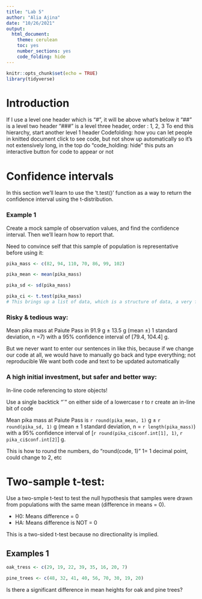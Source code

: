 ```yaml
---
title: "Lab 5"
author: "Alia Ajina"
date: "10/26/2021"
output: 
  html_document: 
    theme: cerulean
    toc: yes
    number_sections: yes
    code_folding: hide
---
```


```r
knitr::opts_chunk$set(echo = TRUE)
library(tidyverse)
```

# Introduction

If I use a level one header which is "#", it will be above what's below it
"##" is a level two header
"###" is a level three header, order : 1, 2, 3 
To end this hierarchy, start another level 1 header 
Codefolding: how you can let people in knitted document click to see code, but not show up automatically so it's not extensively long, in the top do "code_holding: hide" this puts an interactive button for code to appear or not

# Confidence intervals

In this section we'll learn to use the 't.test()' function as a way to return the confidence interval using the t-distribution.

### Example 1

Create a mock sample of observation values, and find the confidence interval. Then we'll learn how to report that.

Need to convince self that this sample of population is representative before using it:

```r
pika_mass <- c(82, 94, 110, 70, 86, 99, 102)

pika_mean <- mean(pika_mass)

pika_sd <- sd(pika_mass)

pika_ci <- t.test(pika_mass)
# This brings up a list of data, which is a structure of data, a very flexible way to store information
```

### Risky & tedious way:

Mean pika mass at Paiute Pass in 91.9 g $\pm$ 13.5 g (mean $\pm$) 1 standard deviation, n =7) with a 95% confidence interval of [79.4, 104.4] g.

But we never want to enter our sentences in like this, because if we change our code at all, we would have to manually go back and type everything; not reproducible
We want both code and text to be updated automatically

### A high initial investment, but safer and better way:

In-line code referencing to store objects!

Use a single backtick "`" on either side of a lowercase r to r create an in-line bit of code

Mean pika mass at Paiute Pass is `r round(pika_mean, 1)` g $\pm$ `r round(pika_sd, 1)` g (mean $\pm$ 1 standard deviation, n = `r length(pika_mass)`) with a 95% confidence interval of [`r round(pika_ci$conf.int[1], 1)`, `r pika_ci$conf.int[2]`] g.

This is how to round the numbers, do "round(code, 1)" 1= 1 decimal point, could change to 2, etc

# Two-sample t-test:

Use a two-smple t-test to test the null hypothesis that samples were drawn from populations with the same mean (difference in means = 0).

- H0: Means difference = 0
- HA: Means difference is NOT = 0

This is a two-sided t-test because no directionality is implied.

## Examples 1

```r
oak_tress <- c(29, 19, 22, 39, 35, 16, 20, 7)

pine_trees <- c(48, 32, 41, 40, 56, 70, 30, 19, 20)
```

Is there a significant difference in mean heights for oak and pine trees?

